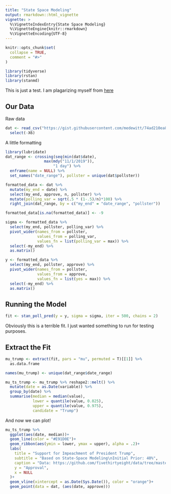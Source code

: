 ```yaml
---
title: "State Space Modeling"
output: rmarkdown::html_vignette
vignette: >
  %\VignetteIndexEntry{State Space Modeling}
  %\VignetteEngine{knitr::rmarkdown}
  %\VignetteEncoding{UTF-8}
---
```


```r
knitr::opts_chunk$set(
  collapse = TRUE,
  comment = "#>"
)
```

```r
library(tidyverse)
library(rstan)
library(stanmd)
```

This is just a test. I am plagarizing myself from [here](https://michaeldewittjr.com/dewitt_blog/posts/2019-10-08-how-about-impeachment/)

## Our Data

Raw data

```r
dat <- read_csv("https://gist.githubusercontent.com/medewitt/74ad210ea8cd3e5870e44a8b3b2e7d64/raw/116273bc73830331bd6b8c1fdd9e48d5ccb8cc8d/impeachment.csv") %>% 
  select(-X6)

```


A little formatting

```r
library(lubridate)
dat_range <- crossing(seq(min(dat$date),
                 max(mdy("11/1/2019")),
                     "1 day") %>% 
  enframe(name = NULL) %>% 
  set_names("date_range"), pollster = unique(dat$pollster))

formatted_data <- dat %>% 
  mutate(my_end = date) %>% 
  select(my_end, approve, n, pollster) %>% 
  mutate(polling_var = sqrt(.5 * (1-.5)/n)*100) %>% 
  right_join(dat_range, by = c("my_end" = "date_range", "pollster")) 

formatted_data[is.na(formatted_data)] <- -9

sigma <- formatted_data %>% 
  select(my_end, pollster, polling_var) %>%
  pivot_wider(names_from = pollster, 
              values_from = polling_var,
              values_fn = list(polling_var = max)) %>% 
  select(-my_end) %>% 
  as.matrix()

y <- formatted_data %>% 
  select(my_end, pollster, approve) %>%
  pivot_wider(names_from = pollster, 
              values_from = approve,
              values_fn = list(yes = max)) %>% 
  select(-my_end) %>% 
  as.matrix()
```

## Running the Model

```r
fit <- stan_poll_pred(y = y, sigma = sigma, iter = 500, chains = 2)
```

Obviously this is a terrible fit. I just wanted something to run for testing purposes.

## Extract the Fit

```r
mu_trump <- extract(fit, pars = "mu", permuted = T)[[1]] %>% 
  as.data.frame

names(mu_trump) <- unique(dat_range$date_range)

mu_ts_trump <- mu_trump %>% reshape2::melt() %>% 
  mutate(date = as.Date(variable)) %>% 
  group_by(date) %>% 
  summarise(median = median(value),
            lower = quantile(value, 0.025),
            upper = quantile(value, 0.975),
            candidate = "Trump")
```

And now we can plot!

```r
mu_ts_trump %>% 
  ggplot(aes(date, median))+
  geom_line(color = "#E91D0E")+
  geom_ribbon(aes(ymin = lower, ymax = upper), alpha = .2)+
  labs(
    title = "Support for Impeachment of President Trump",
    subtitle = "Based on State-Space Modeling\nInitial Prior: 40%",
    caption = "Data: https://github.com/fivethirtyeight/data/tree/master/polls",
    y = "Approval",
    x = NULL
  )+
  geom_vline(xintercept = as.Date(Sys.Date()), color = "orange")+
  geom_point(data = dat, (aes(date, approve)))
```


